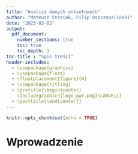 ---
title: "Analiza danych ankietowych"
author: "Mateusz Stasiak, Filip Oszczepaliński"
date: "2023-03-02"
output: 
  pdf_document:
    number_sections: true
    toc: true
    toc_depth: 3
toc-title : "Spis treści"
header-includes:
  - \usepackage{graphicx}
  - \usepackage{float}
  - \floatplacement{figure}{H}
  - \usepackage{titling}
  - \pretitle{\begin{center}
    \includegraphics{logo_pwr.png}\LARGE\\}
  - \posttitle{\end{center}}
---

```{r setup, include=FALSE}
knitr::opts_chunk$set(echo = TRUE)
```

\newpage

# Wprowadzenie

